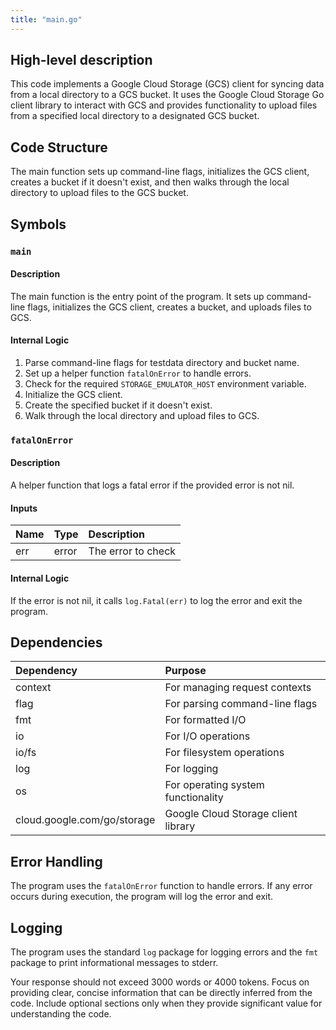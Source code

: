 ```yaml
---
title: "main.go"
---
```


## High-level description
This code implements a Google Cloud Storage (GCS) client for syncing data from a local directory to a GCS bucket. It uses the Google Cloud Storage Go client library to interact with GCS and provides functionality to upload files from a specified local directory to a designated GCS bucket.

## Code Structure
The main function sets up command-line flags, initializes the GCS client, creates a bucket if it doesn't exist, and then walks through the local directory to upload files to the GCS bucket.

## Symbols

### `main`
#### Description
The main function is the entry point of the program. It sets up command-line flags, initializes the GCS client, creates a bucket, and uploads files to GCS.

#### Internal Logic
1. Parse command-line flags for testdata directory and bucket name.
2. Set up a helper function `fatalOnError` to handle errors.
3. Check for the required `STORAGE_EMULATOR_HOST` environment variable.
4. Initialize the GCS client.
5. Create the specified bucket if it doesn't exist.
6. Walk through the local directory and upload files to GCS.

### `fatalOnError`
#### Description
A helper function that logs a fatal error if the provided error is not nil.

#### Inputs
| Name | Type | Description |
|:-----|:-----|:------------|
| err | error | The error to check |

#### Internal Logic
If the error is not nil, it calls `log.Fatal(err)` to log the error and exit the program.

## Dependencies
| Dependency | Purpose |
|:-----------|:--------|
| context | For managing request contexts |
| flag | For parsing command-line flags |
| fmt | For formatted I/O |
| io | For I/O operations |
| io/fs | For filesystem operations |
| log | For logging |
| os | For operating system functionality |
| cloud.google.com/go/storage | Google Cloud Storage client library |

## Error Handling
The program uses the `fatalOnError` function to handle errors. If any error occurs during execution, the program will log the error and exit.

## Logging
The program uses the standard `log` package for logging errors and the `fmt` package to print informational messages to stderr.

Your response should not exceed 3000 words or 4000 tokens. Focus on providing clear, concise information that can be directly inferred from the code. Include optional sections only when they provide significant value for understanding the code.